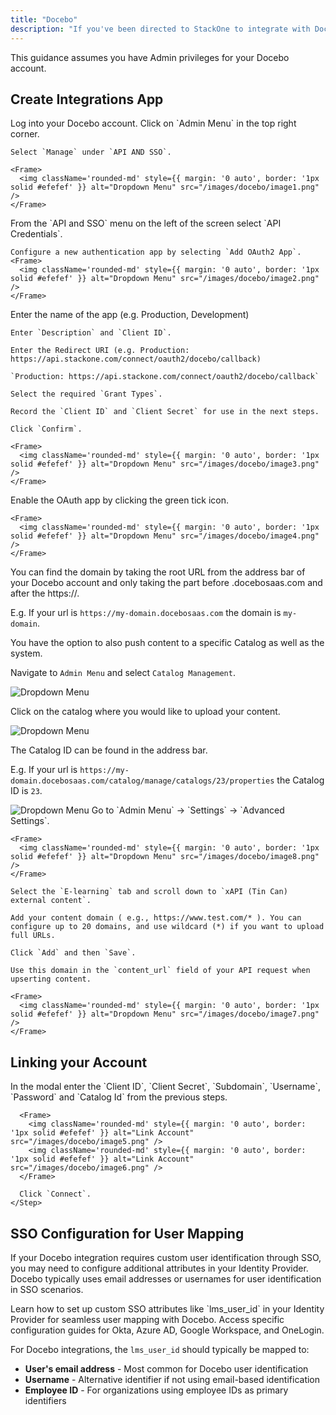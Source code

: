 ```yaml
---
title: "Docebo"
description: "If you've been directed to StackOne to integrate with Docebo, the following steps will help you understand the process and any necessary actions to configure successful integration."
---
```



<Warning>
  This guidance assumes you have Admin privileges for your Docebo account.
</Warning>

## Create Integrations App

<Steps>
  <Step title="Log into Docebo">
    Log into your Docebo account.
  </Step>

  <Step title="Navigate to API AND SSO">
    Click on `Admin Menu` in the top right corner.

    Select `Manage` under `API AND SSO`.

    <Frame>
      <img className='rounded-md' style={{ margin: '0 auto', border: '1px solid #efefef' }} alt="Dropdown Menu" src="/images/docebo/image1.png" />
    </Frame>
  </Step>

  <Step title="Add OAuth App">
    From the `API and SSO` menu on the left of the screen select `API Credentials`.
    
    Configure a new authentication app by selecting `Add OAuth2 App`.
    <Frame>
      <img className='rounded-md' style={{ margin: '0 auto', border: '1px solid #efefef' }} alt="Dropdown Menu" src="/images/docebo/image2.png" />
    </Frame>
  </Step>

  <Step title="Create a New OAuth App">
    Enter the name of the app (e.g. Production, Development)

    Enter `Description` and `Client ID`.

    Enter the Redirect URI (e.g. Production: https://api.stackone.com/connect/oauth2/docebo/callback)

    `Production: https://api.stackone.com/connect/oauth2/docebo/callback`

    Select the required `Grant Types`.

    Record the `Client ID` and `Client Secret` for use in the next steps.

    Click `Confirm`.

    <Frame>
      <img className='rounded-md' style={{ margin: '0 auto', border: '1px solid #efefef' }} alt="Dropdown Menu" src="/images/docebo/image3.png" />
    </Frame>
  </Step>

  <Step title="Enable the OAuth App">
    Enable the OAuth app by clicking the green tick icon.

    <Frame>
      <img className='rounded-md' style={{ margin: '0 auto', border: '1px solid #efefef' }} alt="Dropdown Menu" src="/images/docebo/image4.png" />
    </Frame>
  </Step>

  <Step title="Find Domain">
   You can find the domain by taking the root URL from the address bar of your Docebo account and only taking the part before .docebosaas.com and after the https://.

   E.g. If your url is `https://my-domain.docebosaas.com` the domain is `my-domain`.
  </Step>

  <Step title="Find Catalog ID">
  You have the option to also push content to a specific Catalog as well as the system.
  
   Navigate to `Admin Menu` and select `Catalog Management`.

   <Frame>
      <img className='rounded-md' style={{ margin: '0 auto', border: '1px solid #efefef' }} alt="Dropdown Menu" src="/images/docebo/image9.png" />
   </Frame>

   Click on the catalog where you would like to upload your content.

   <Frame>
      <img className='rounded-md' style={{ margin: '0 auto', border: '1px solid #efefef' }} alt="Dropdown Menu" src="/images/docebo/image10.png" />
   </Frame>

   The Catalog ID can be found in the address bar. 

   E.g. If your url is `https://my-domain.docebosaas.com/catalog/manage/catalogs/23/properties` the Catalog ID is `23`.
   
   <Frame>
      <img className='rounded-md' style={{ margin: '0 auto', border: '1px solid #efefef' }} alt="Dropdown Menu" src="/images/docebo/image11.png" />
   </Frame>
  </Step>

  <Step title="Linking xAPI Content as Training Material">
    Go to `Admin Menu` → `Settings` → `Advanced Settings`.

    <Frame>
      <img className='rounded-md' style={{ margin: '0 auto', border: '1px solid #efefef' }} alt="Dropdown Menu" src="/images/docebo/image8.png" />
    </Frame>

    Select the `E-learning` tab and scroll down to `xAPI (Tin Can) external content`.

    Add your content domain ( e.g., https://www.test.com/* ). You can configure up to 20 domains, and use wildcard (*) if you want to upload full URLs.

    Click `Add` and then `Save`.

    Use this domain in the `content_url` field of your API request when upserting content.

    <Frame>
      <img className='rounded-md' style={{ margin: '0 auto', border: '1px solid #efefef' }} alt="Dropdown Menu" src="/images/docebo/image7.png" />
    </Frame>
  </Step>
</Steps>

## Linking your Account

<Steps>
  <Step title="Enter Credentials">
      In the modal enter the `Client ID`, `Client Secret`, `Subdomain`, `Username`, `Password` and `Catalog Id` from the previous steps.

      <Frame>
        <img className='rounded-md' style={{ margin: '0 auto', border: '1px solid #efefef' }} alt="Link Account" src="/images/docebo/image5.png" />
        <img className='rounded-md' style={{ margin: '0 auto', border: '1px solid #efefef' }} alt="Link Account" src="/images/docebo/image6.png" />
      </Frame>

      Click `Connect`.
    </Step>

  </Steps>

## SSO Configuration for User Mapping

If your Docebo integration requires custom user identification through SSO, you may need to configure additional attributes in your Identity Provider. Docebo typically uses email addresses or usernames for user identification in SSO scenarios.

<CardGroup cols={2}>
  <Card title="Configure SSO Attributes" icon="key" href="/connection-guides/sso/sso-configuration-overview">
    Learn how to set up custom SSO attributes like `lms_user_id` in your Identity Provider for seamless user mapping with Docebo.
  </Card>
  
  <Card title="Identity Provider Guides" icon="users" href="/connection-guides/sso/sso-configuration-overview">
    Access specific configuration guides for Okta, Azure AD, Google Workspace, and OneLogin.
  </Card>
</CardGroup>

For Docebo integrations, the `lms_user_id` should typically be mapped to:
- **User's email address** - Most common for Docebo user identification
- **Username** - Alternative identifier if not using email-based identification
- **Employee ID** - For organizations using employee IDs as primary identifiers

<IntegrationFooter />
